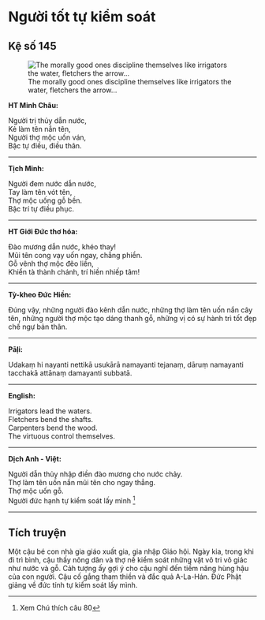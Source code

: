 # Người tốt tự kiểm soát {- #nguoi-tot-tu-kiem-soat}

## Kệ số 145 {- #ke-so-145}

![The morally good ones discipline themselves like irrigators the water, fletchers the arrow…](images/kinh-phap-cu-ke-so-145-dhammapada-verse-145.jpg){fig-align="center" .lightbox}

**HT Minh Châu:**

Người trị thủy dẫn nước,  
Kẻ làm tên nắn tên,  
Người thợ mộc uốn ván,  
Bậc tự điều, điều thân.  

<hr class="divider">

**Tịch Minh:**

Người đem nước dẫn nước,  
Tay làm tên vót tên,  
Thợ mộc uống gỗ bền.  
Bậc trí tự điều phục.  

<hr class="divider">

**HT Giới Đức thơ hóa:**

Ðào mương dẫn nước, khéo thay!  
Mũi tên cong vạy uốn ngay, chẳng phiền.  
Gỗ vênh thợ mộc đẽo liền,  
Khiển tà thành chánh, trí hiền nhiếp tâm!  

<hr class="divider">

**Tỳ-kheo Đức Hiền:**

Đúng vậy, những người đào kênh dẫn nước, những thợ làm tên uốn nắn cây tên, những người thợ mộc tạo dáng thanh gỗ, những vị có sự hành trì tốt đẹp chế ngự bản thân.  

<hr class="divider">

**Pāḷi:**

Udakaṃ hi nayanti nettikā
usukārā namayanti tejanaṃ,
dāruṃ namayanti tacchakā
attānaṃ damayanti subbatā.

<hr class="divider">

**English:**

Irrigators lead the waters.  
Fletchers bend the shafts.  
Carpenters bend the wood.  
The virtuous control themselves.  

<hr class="divider">

**Dịch Anh - Việt:**

Người dẫn thủy nhập điền đào mương cho nước chảy.  
Thợ làm tên uốn nắn mũi tên cho ngay thẳng.  
Thợ mộc uốn gỗ.  
Người đức hạnh tự kiểm soát lấy mình [^1]  

<hr class="divider">

## Tích truyện {- #tich-truyen}

Một cậu bé con nhà gia giáo xuất gia, gia nhập Giáo hội. Ngày kia, trong khi đi trì bình, cậu thấy nông dân và thợ nề kiểm soát những vật vô tri vô giác như nước và gỗ. Cảh tượng ấy gợi ý cho cậu nghĩ đến tiềm năng hùng hậu của con người. Cậu cố gắng tham thiền và đắc quả A-La-Hán. Ðức Phật giảng về đức tính tự kiểm soát lấy mình.

[^1]: Xem Chú thích câu 80